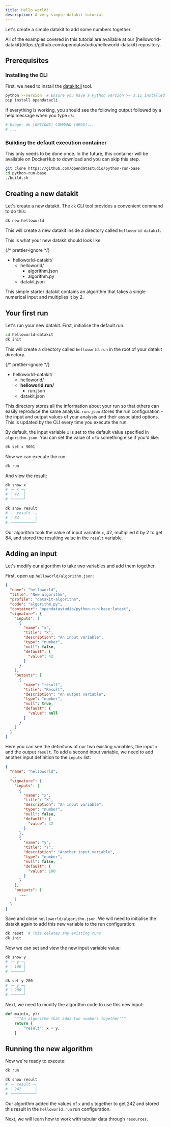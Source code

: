 ```yaml
---
title: Hello world!
description: A very simple datakit tutorial
---
```



Let's create a simple datakit to add some numbers together.

<Aside type="tip">
  All of the examples covered in this tutorial are available at our
  [helloworld-datakit](https://github.com/opendatastudio/helloworld-datakit)
  repository.
</Aside>

## Prerequisites

### Installing the CLI

First, we need to install the [datakitcli](https://pypi.org/project/datakitcli/)
tool.

```bash
python --version  # Ensure you have a Python version >= 3.11 installed
pip install opendatacli
```

If everything is working, you should see the following output followed by a help
message when you type `dk`:

```bash
# Usage: dk [OPTIONS] COMMAND [ARGS]...
# ...
```

### Building the default execution container

This only needs to be done once. In the future, this container will be available
on DockerHub to download and you can skip this step.

```bash
git clone https://github.com/opendatastudio/python-run-base
cd python-run-base
./build.sh
```

## Creating a new datakit

Let's create a new datakit. The `dk` CLI tool provides a convenient command to
do this:

```bash
dk new helloworld
```

This will create a new datakit inside a directory called `helloworld-datakit`.

This is what your new datakit should look like:

{/* prettier-ignore */}
<FileTree>
- helloworld-datakit/
  - helloworld/
    - algorithm.json
    - algorithm.py
  - datakit.json
</FileTree>

This simple starter datakit contains an algorithm that takes a single numerical
input and multiplies it by 2.

## Your first run

Let's run your new datakit. First, initialise the default run:

```bash
cd helloworld-datakit
dk init
```

This will create a directory called `helloworld.run` in the root of your datakit
directory.

{/* prettier-ignore */}
<FileTree>
- helloworld-datakit/
  - helloworld/
  - **helloworld.run/**
    - run.json
  - datakit.json
</FileTree>

This directory stores all the information about your run so that others can
easily reproduce the same analysis. `run.json` stores the run configuration -
the input and output values of your analysis and their associated options. This
is updated by the CLI every time you execute the run.

By default, the input variable `x` is set to the default value specified in
`algorithm.json`. You can set the value of `x` to something else if you'd like:

```bash
dk set x 9001
```

Now we can execute the run:

```bash
dk run
```

And view the result:

```bash
dk show x
# ╭─ x ─╮
# │ 42  │
# ╰─────╯

dk show result
# ╭─ result ─╮
# │ 84       │
# ╰──────────╯
```

Our algorithm took the value of input variable `x`, 42, multiplied it by 2 to
get 84, and stored the resulting value in the `result` variable.

## Adding an input

Let's modify our algorithm to take two variables and add them together.

First, open up `helloworld/algorithm.json`:

```json title="helloworld/algorithm.json" ""name": "x"" ""name": "result""
{
  "name": "helloworld",
  "title": "New algorithm",
  "profile": "datakit-algorithm",
  "code": "algorithm.py",
  "container": "opendatastudio/python-run-base:latest",
  "signature": {
    "inputs": [
      {
        "name": "x",
        "title": "X",
        "description": "An input variable",
        "type": "number",
        "null": false,
        "default": {
          "value": 42
        }
      }
    ],
    "outputs": [
      {
        "name": "result",
        "title": "Result",
        "description": "An output variable",
        "type": "number",
        "null": true,
        "default": {
          "value": null
        }
      }
    ]
  }
}
```

Here you can see the definitons of our two existing variables, the input `x` and
the output `result`. To add a second input variable, we need to add another
input definition to the `inputs` list:

```json title="helloworld/algorithm.json" ins={16-25}
{
  "name": "helloworld",
  ...
  "signature": {
    "inputs": [
      {
        "name": "x",
        "title": "X",
        "description": "An input variable",
        "type": "number",
        "null": false,
        "default": {
          "value": 42
        }
      },
      {
        "name": "y",
        "title": "Y",
        "description": "Another input variable",
        "type": "number",
        "null": false,
        "default": {
          "value": 100
        }
      }
    ],
    "outputs": [
      ...
    ]
  }
}
```

Save and close `helloworld/algorithm.json`. We will need to initialise the
datakit again to add this new variable to the run configuration:

```bash
dk reset  # This deletes any existing runs
dk init
```

Now we can set and view the new input variable value:

```bash
dk show y
# ╭─ y ─╮
# │ 100 │
# ╰─────╯

dk set y 200
# ╭─ y ─╮
# │ 200 │
# ╰─────╯
```

Next, we need to modify the algorithm code to use this new input:

```python title="helloworld/algorithm.py" ins=", y" ins="x + y"
def main(x, y):
    """An algorithm that adds two numbers together"""
    return {
        "result": x + y,
    }
```

## Running the new algorithm

Now we're ready to execute:

```bash
dk run

dk show result
# ╭─ result ─╮
# │ 242      │
# ╰──────────╯
```

Our algorithm added the values of `x` and `y` together to get 242 and stored
this result in the `helloworld.run` run configuration.

Next, we will learn how to work with tabular data through `resources`.
